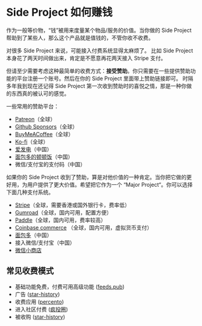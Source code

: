 # Side Project 如何赚钱

作为一般等价物，“钱”被用来度量某个物品/服务的价值。当你做的 Side Project 帮助到了某些人，那么这个产品就是值钱的，不管你收不收费。

对很多 Side Project 来说，可能接入付费系统显得太麻烦了。
比如 Side Project 本身花了两天时间做出来，肯定是不愿意再花两天接入 Stripe 支付。

但请至少需要考虑这种最简单的收费方式：**接受赞助**。你只需要在一些提供赞助功能的平台注册一个账号。然后在你的 Side Project 里面带上赞助链接即可。
时隔多年我到现在还记得 Side Project 第一次收到赞助时的喜悦之情，那是一种你做的东西真的被认可的感觉。

一些常用的赞助平台：

- [Patreon](https://www.patreon.com/)（全球）
- [Github Sponsors](https://github.com/sponsors/)（全球）
- [BuyMeACoffee](https://buymeacoffee.com/)（全球）
- [Ko-fi](https://ko-fi.com/?)（全球）
- [爱发电](https://afdian.net/)（中国）
- [面包多的顿顿饭](https://dun.mianbaoduo.com/)（中国）
- 微信/支付宝的支付码（中国）

如果你的 Side Project 收到了赞助，算是对他价值的一种肯定。当你把它做的更好用，为用户提供了更大价值。希望把它作为一个 “Major Project“。你可以选择下面几种支付系统。

- [Stripe](https://stripe.com/)（全球，需要香港或国外银行卡，费率低）
- [Gumroad](https://gumroad.com/)（全球，国内可用，配置方便）
- [Paddle](https://www.paddle.com/)（全球，国内可用，费率较高）
- [Coinbase commerce](https://commerce.coinbase.com/) （全球，国内可用，虚拟货币支付）
- [面包多](https://mianbaoduo.com/)（中国）
- 接入微信/支付宝（中国）
- [微信小商店](https://shop.weixin.qq.com/)

## 常见收费模式

- 基础功能免费，付费可用高级功能 ([feeds.pub](https://feeds.pub))
- 广告 ([star-history](https://star-history.com))
- 收费应用 ([percento](https://www.percento.app/))
- 进入社区付费 ([疯投圈](https://crazy.capital/))
- 被收购 ([star-history](https://star-history.com))
